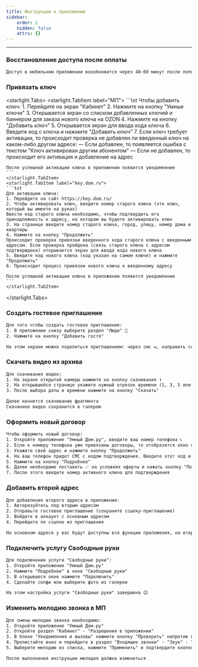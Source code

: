 ```yaml
---
title: Инструкции к приложению
sidebar:
    order: 2
    hidden: false
    attrs: {}
---
```

---

### Восстановление доступа после оплаты
```txt
Доступ в мобильном приложении возобновится через 40-60 минут после пополнения счета 😉
```

### Привязать ключ
<starlight.Tabs>
    <starlight.TabItem label="МП">
    ```txt
    Чтобы добавить ключ: 
    1. Перейдите на экран "Кабинет"
    2. Нажмите на кнопку "Умные ключи"
    3. Открывается экран со списком добавленных ключей и баннером для заказа нового ключа на OZON
    4. Нажмите на кнопку "Добавить ключ"
    5. Открывается экран для ввода кода ключа
    6. Введите код с ключа и нажмите "Добавить ключ"
    7. Если ключ требует активации, то происходит проверка не добавлен ли введенный ключ на каком-либо другом адресе:
    — Если добавлен, то появляется ошибка с текстом "Ключ активирован другим абонентом"
    — Если не добавлен, то происходит его активация и добавление на адрес

    После успешной активации ключа в приложении появится уведомление
    ```
    </starlight.TabItem>
    <starlight.TabItem label="key.dom.ru">
    ```txt
    Для активации ключа: 
    1. Перейдите на сайт https://key.dom.ru/
    2. Чтобы активировать ключ, введите номер старого ключа (это ключ, который вы имеете на руках)
    Ввести код старого ключа необходимо, чтобы подтвердить его принадлежность к адресу, на котором вы будете активировать ключ
    3. На странице введите номер старого ключа, город, улицу, номер дома и квартиры
    4. Нажмите на кнопку "Продолжить"
    Происходит проверка привязки введенного кода старого ключа с введенным адресом. Если проверка пройдена (связь старого ключа с адресом подтверждена) открывается экран для ввода кода нового ключа
    5. Введите код нового ключа (код указан на самом ключе) и нажмите "Продолжить"
    6. Происходит процесс привязки нового ключа к введенному адресу

    После успешной активации ключа в приложении появится уведомление
    ```
    </starlight.TabItem>
</starlight.Tabs>

### Создать гостевое приглашение
```txt
Для того чтобы создать гостевое приглашение:
1. В приложении снизу выберите раздел "Люди" 👥
2. Нажмите на кнопку "Добавить гостя"

На этом экране можно поделиться приглашением: через смс ✉️, направить ссылку в удобный для вас мессенджер, либо просто скопировать 📎 ссылку
```

### Скачать видео из архива
```txt
Для скачивания видео:
1. На экране открытой камеры нажмите на кнопку скачивания ⬇️
2. На открывшейся странице укажите нужный отрезок времени (1, 3, 5 или 10 минут) и начало момента записи
3. После выбора даты и времени нажмите на кнопку "Скачать" 

Далее начнется скачивание фрагмента
Скачанное видео сохранится в галерею
```

### Оформить новый договор
```txt
Чтобы оформить новый договор:
1. Откройте приложение "Умный Дом.ру", введите ваш номер телефона 📞
2. Если к номеру телефона уже привязаны договоры, то отобразится окно со списком договоров. Если ни один адрес не подходит/нет активного договора, то нажмите "Новый адрес ➕" 
3. Укажите свой адрес и нажмите кнопку "Продолжить"
4. На ваш телефон придет СМС с кодом подтверждения. Введите этот код и откроется главное меню
5. Нажмите на кнопку "Подробнее"
6. Далее необходимо поставить ✅ на условиях оферты и нажать кнопку "Подключить"
7. После этого введите номер активного ключа для подтверждения
```

### Добавить второй адрес
```txt
Для добавления второго адреса в приложении: 
1. Авторизуйтесь под вторым адресом
2. Отправьте гостевое приглашение (сохраните ссылку-приглашение)
3. Войдите в аккаунт с основным адресом 
4. Перейдите по ссылке из приглашения

На основном адресе у вас будут доступны все функции приложения, на втором - всё, кроме управления пользователями и ключами
```


### Подключить услугу Свободные руки
```txt
Для подключения услуги "Свободные руки":
1. Откройте приложение "Умный Дом.ру"
2. Нажмите "Подробнее" в окне "Свободные руки"
3. В открывшеся окне нажмите "Подключить"
4. Сделайте селфи или выберите фото из галереи

На этом настройка услуги "Свободные руки" завершена 😉
```

### Изменить мелодию звонка в МП
```txt
Для смены мелодии звонка необходимо:
1. Откройте приложение "Умный Дом.ру"
2. Откройте раздел "Кабинет" - "Разрешения в приложении"
3. В блоке "Уведомления и вызовы" нажмите кнопку "Проверить" напротив пункта "Разрешите получать уведомления от приложения"
4. Пролистайте вниз и перейдите в раздел "Входящие звонки" - "Звук" - "Предустановленные мелодии"
5. Выберите мелодию из списка, нажмите "Применить" и подтвердите кнопкой "ОК"

После выполнения инструкции мелодия должна измениться
```